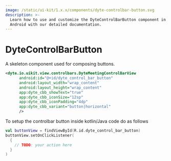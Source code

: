 ```yaml
---
image: /static/ui-kit/1.x.x/components/dyte-controlbar-button.svg
description: >-
  Learn how to use and customize the DyteControlBarButton component in Dyte's
  Android with our detailed documentation.
---
```


# DyteControlBarButton

A skeleton component used for composing buttons.

```xml
<dyte.io.uikit.view.controlbars.DyteMeetingControlBarView
      android:id="@+id/dyte_control_bar_button"
      android:layout_width="wrap_content"
      android:layout_height="wrap_content"
      app:dyte_cbb_showText="true"
      app:dyte_cbb_iconSize="12sp"
      app:dyte_cbb_iconPadding="4dp"
      app:dyte_cbb_variant="button|horizontal"
      />
```

To setup the controlbar button inside kotlin/Java code do as follows

```kotlin
val buttonView = findViewById(R.id.dyte_control_bar_button)
buttonView.setOnClickListener(
  {
    // TODO: your action here
  }
)
```

<head>
  <title>Android DyteControlBarButton</title>
</head>
